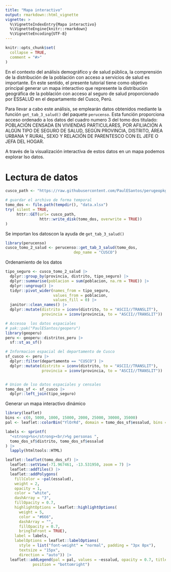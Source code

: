 ```yaml
---
title: "Mapa interactivo"
output: rmarkdown::html_vignette
vignette: >
  %\VignetteIndexEntry{Mapa interactivo}
  %\VignetteEngine{knitr::rmarkdown}
  %\VignetteEncoding{UTF-8}
---
```


```r
knitr::opts_chunk$set(
  collapse = TRUE,
  comment = "#>"
)
```


En el contexto del análisis demográfico y de salud pública, la comprensión de la distribución de la población con acceso a servicios de salud es importante. En este sentido, el presente tutorial tiene como objetivo principal generar un mapa interactivo que represente la distribución geográfica de la población con acceso al seguro de salud proporcionado por ESSALUD en el departamento del Cusco, Perú.

Para llevar a cabo este análisis, se emplearán datos obtenidos mediante la función `get_tab_3_salud()` del paquete `perucenso`.  Esta función proporciona acceso ordenado a los datos del cuadro numero 3 del tomo dos titulado:  POBLACIÓN CENSADA EN VIVIENDAS PARTICULARES, POR AFILIACIÓN A ALGÚN TIPO DE SEGURO DE SALUD, SEGÚN PROVINCIA, DISTRITO, ÁREA URBANA Y RURAL, SEXO Y RELACIÓN DE PARENTESCO CON EL JEFE O JEFA DEL HOGAR.

A través de la visualización interactiva de estos datos en un mapa podemos explorar lso datos.

# Lectura de datos

```r
cusco_path <- "https://raw.githubusercontent.com/PaulESantos/perugeopkg/master/inei/08TOMO_02_cusco.xlsx"

# guardar el archivo de forma temporal
tomo_dos <- file.path(tempdir(), "data.xlsx")
try( silent = TRUE,
     httr::GET(url= cusco_path,
               httr::write_disk(tomo_dos, overwrite = TRUE))
)
```
 Se importan los datoscon la ayuda de `get_tab_3_salud()`
 
```r
library(perucenso)
cusco_tomo_2_salud <- perucenso::get_tab_3_salud(tomo_dos, 
                              dep_name = "CUSCO")
```

Ordenamiento de los datos

```r
tipo_seguro <- cusco_tomo_2_salud |> 
  dplyr::group_by(provincia, distrito, tipo_seguro) |> 
  dplyr::summarise(poblacion = sum(poblacion, na.rm = TRUE)) |> 
  dplyr::ungroup() |> 
  tidyr::pivot_wider(names_from = tipo_seguro,
                     values_from = poblacion,
                     values_fill = 0) |> 
  janitor::clean_names() |> 
  dplyr::mutate(distrito = iconv(distrito, to = "ASCII//TRANSLIT"),
                provincia = iconv(provincia, to = "ASCII//TRANSLIT"))

# Accesoa  los datos espaciales 
# pak::pak("PaulESantos/geoperu")
library(geoperu)
peru <- geoperu::distritos_peru |> 
  sf::st_as_sf()

# Informacion espacial del departamento de Cusco
sf_cusco <- peru |> 
  dplyr::filter(departamento == "CUSCO") |> 
  dplyr::mutate(distrito = iconv(distrito, to = "ASCII//TRANSLIT"),
                provincia = iconv(provincia, to = "ASCII//TRANSLIT"))


# Union de lso datos espaciales y censales
tomo_dos_sf <- sf_cusco |> 
  dplyr::left_join(tipo_seguro) 

```

Generar un mapa interactivo dinámico

```r
library(leaflet)
bins <- c(0, 5000, 1000, 15000, 2000, 25000, 30000, 35000)
pal <- leaflet::colorBin("YlOrRd", domain = tomo_dos_sf$essalud, bins = bins)

labels <- sprintf(
  "<strong>%s</strong><br/>%g personas ",
  tomo_dos_sf$distrito, tomo_dos_sf$essalud
) |> 
  lapply(htmltools::HTML)

leaflet::leaflet(tomo_dos_sf) |> 
  leaflet::setView(-71.967461, -13.531950, zoom = 7) |> 
  leaflet::addTiles() |> 
  leaflet::addPolygons(
    fillColor = ~pal(essalud),
    weight = 2,
    opacity = 1,
    color = "white",
    dashArray = "3",
    fillOpacity = 0.7,
    highlightOptions = leaflet::highlightOptions(
      weight = 5,
      color = "#666",
      dashArray = "",
      fillOpacity = 0.7,
      bringToFront = TRUE),
    label = labels,
    labelOptions = leaflet::labelOptions(
      style = list("font-weight" = "normal", padding = "3px 8px"),
      textsize = "15px",
      direction = "auto")) |> 
  leaflet::addLegend(pal = pal, values = ~essalud, opacity = 0.7, title = NULL,
            position = "bottomright")

```

